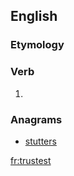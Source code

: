 ==English==

===Etymology===
{{suffix|trust|est|lang=en}}

===Verb===
{{head|en|verb form}}

# {{en-archaic second-person singular of|trust}}

===Anagrams===
* [[stutters#English|stutters]]

[[fr:trustest]]